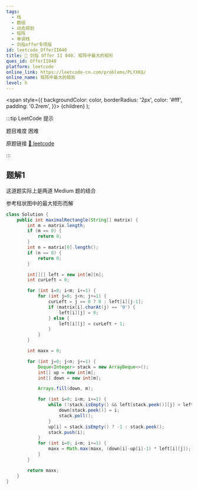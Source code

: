```yaml
---
tags:
  - 栈
  - 数组
  - 动态规划
  - 矩阵
  - 单调栈
  - 剑指offer专项版
id: leetcode_OfferII040
title: 🔴 剑指 Offer II 040. 矩阵中最大的矩形
ques_id: OfferII040
platform: leetcode
online_link: https://leetcode-cn.com/problems/PLYXKQ/
online_name: 矩阵中最大的矩形
level: h
---
```


  <span
    style={{
      backgroundColor: color,
      borderRadius: '2px',
      color: '#fff',
      padding: '0.2rem',
    }}>
    {children}
  </span>
);

:::tip LeetCode 提示

题目难度 <Highlight color="#ff375f">困难</Highlight>

原题链接 [🔗 leetcode](https://leetcode-cn.com/problems/PLYXKQ/)

:::

## 题解1

这道题实际上是两道 Medium 题的结合

参考柱状图中的最大矩形而解

```java
class Solution {
    public int maximalRectangle(String[] matrix) {
        int m = matrix.length;
        if (m == 0) {
            return 0;
        }
        int n = matrix[0].length();
        if (n == 0) {
            return 0;
        }

        int[][] left = new int[m][n];
        int curLeft = 0;

        for (int i=0; i<m; i+=1) {
            for (int j=0; j<n; j+=1) {
                curLeft = j == 0 ? 0 : left[i][j-1];
                if (matrix[i].charAt(j) == '0') {
                    left[i][j] = 0;
                } else {
                    left[i][j] = curLeft + 1;
                }
            }
        }

        int maxx = 0;

        for (int j=0; j<n; j+=1) {
            Deque<Integer> stack = new ArrayDeque<>();
            int[] up = new int[m];
            int[] down = new int[m];

            Arrays.fill(down, m);

            for (int i=0; i<m; i+=1) {
                while (!stack.isEmpty() && left[stack.peek()][j] > left[i][j]) {
                    down[stack.peek()] = i;
                    stack.poll();
                }
                up[i] = stack.isEmpty() ? -1 : stack.peek();
                stack.push(i);
            }
            for (int i=0; i<m; i+=1) {
                maxx = Math.max(maxx, (down[i]-up[i]-1) * left[i][j]);
            }
        }

        return maxx;
    }
}
```
